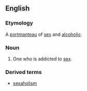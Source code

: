 ==English==

===Etymology===
A [[portmanteau]] of [[sex]] and [[alcoholic]].

===Noun===
{{en-noun}}

# One who is addicted to [[sex]].

===Derived terms===
*[[sexaholism]]